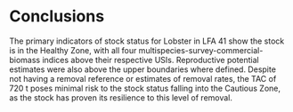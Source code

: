 # Conclusions

The primary indicators of stock status for Lobster in LFA 41 show the stock is in the Healthy Zone, with all four multispecies-survey-commercial-biomass indices above their respective USIs. Reproductive potential estimates were also above the upper boundaries where defined. Despite not having a removal reference or estimates of removal rates, the TAC of 720 t poses minimal risk to the stock status falling into the Cautious Zone, as the stock has proven its resilience to this level of removal.
